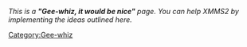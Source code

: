 ''This is a '''"Gee-whiz, it would be nice"''' page. You can help XMMS2 by implementing the ideas outlined here.''

<includeonly>[[Category:Gee-whiz]]</includeonly>